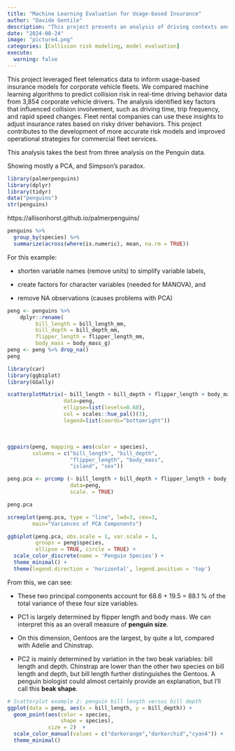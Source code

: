 ```yaml
---
title: "Machine Learning Evaluation for Usage-based Insurance"
author: "Davide Gentile"
description: "This project presents an analysis of driving contexts and behaviors to improve usage-based insurance models for corporate fleet drivers. We compared machine learning algorithms to predict collision risk in real-time driving behavior data from 3,854 corporate vehicle drivers. The analysis identified key factors that influenced collision involvement, such as driving time, trip frequency, and rapid speed changes, providing fleet rental companies with data-driven insights to adjust insurance rates based on risky driving behaviors."
date: "2024-08-24"
image: "picture4.png"
categories: [Collision risk modeling, model evaluation]
execute:
  warning: false
---
```


This project leveraged fleet telematics data to inform usage-based insurance models for corporate vehicle fleets. We compared machine learning algorithms to predict collision risk in real-time driving behavior data from 3,854 corporate vehicle drivers. The analysis identified key factors that influenced collision involvement, such as driving time, trip frequency, and rapid speed changes. Fleet rental companies can use these insights to adjust insurance rates based on risky driver behaviors. This project contributes to the development of more accurate risk models and improved operational strategies for commercial fleet services.

This analysis takes the best from three analysis on the Penguin data.

Showing mostly a PCA, and Simpson's paradox.

```r
library(palmerpenguins)
library(dplyr)
library(tidyr)
data("penguins")
str(penguins)
```

https://allisonhorst.github.io/palmerpenguins/

```r
penguins %>% 
  group_by(species) %>% 
  summarize(across(where(is.numeric), mean, na.rm = TRUE))
```

For this example:

-   shorten variable names (remove units) to simplify variable labels,

-   create factors for character variables (needed for MANOVA), and

-   remove NA observations (causes problems with PCA)

```r
peng <- penguins %>%
    dplyr::rename(
         bill_length = bill_length_mm, 
         bill_depth = bill_depth_mm, 
         flipper_length = flipper_length_mm, 
         body_mass = body_mass_g)
peng <- peng %>% drop_na()
peng
```

```r
library(car)
library(ggbiplot)
library(GGally)
```

```r
scatterplotMatrix(~ bill_length + bill_depth + flipper_length + body_mass | species,
                  data=peng,
                  ellipse=list(levels=0.68),
                  col = scales::hue_pal()(3),
                  legend=list(coords="bottomright"))
```

 

```r
ggpairs(peng, mapping = aes(color = species), 
        columns = c("bill_length", "bill_depth", 
                    "flipper_length", "body_mass",
                    "island", "sex"))
```

```r
peng.pca <- prcomp (~ bill_length + bill_depth + flipper_length + body_mass,
                    data=peng,
                    scale. = TRUE)

peng.pca
```

```r
screeplot(peng.pca, type = "line", lwd=3, cex=3, 
        main="Variances of PCA Components")
```

```r
ggbiplot(peng.pca, obs.scale = 1, var.scale = 1,
         groups = peng$species, 
         ellipse = TRUE, circle = TRUE) +
  scale_color_discrete(name = 'Penguin Species') +
  theme_minimal() +
  theme(legend.direction = 'horizontal', legend.position = 'top') 
```

From this, we can see:

-   These two principal components account for 68.6 + 19.5 = 88.1 % of the total variance of these four size variables.

-   PC1 is largely determined by flipper length and body mass. We can interpret this as an overall measure of **penguin size**.

-   On this dimension, Gentoos are the largest, by quite a lot, compared with Adelie and Chinstrap.

-   PC2 is mainly determined by variation in the two beak variables: bill length and depth. Chinstrap are lower than the other two species on bill length and depth, but bill length further distinguishes the Gentoos. A penguin biologist could almost certainly provide an explanation, but I'll call this **beak shape**.

```r

# Scatterplot example 2: penguin bill length versus bill depth
ggplot(data = peng, aes(x = bill_length, y = bill_depth)) +
  geom_point(aes(color = species, 
                 shape = species),
             size = 2)  +
  scale_color_manual(values = c("darkorange","darkorchid","cyan4")) +
  theme_minimal()
```
